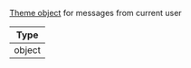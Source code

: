 [Theme object](../../customization/theming/) for messages from current user

| Type |
| - |
| object |
